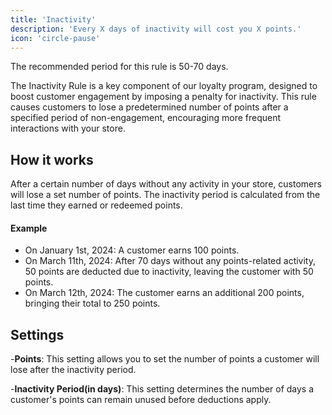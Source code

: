 ```yaml
---
title: 'Inactivity'
description: 'Every X days of inactivity will cost you X points.'
icon: 'circle-pause'
---
```


<Tip>The recommended period for this rule is 50-70 days.</Tip>

The Inactivity Rule is a key component of our loyalty program, designed to boost customer engagement by imposing a penalty for inactivity.
This rule causes customers to lose a predetermined number of points after a specified period of non-engagement, encouraging more frequent interactions with your store.

## How it works

After a certain number of days without any activity in your store, customers will lose a set number of points. The inactivity period is
calculated from the last time they earned or redeemed points.

#### Example

- On January 1st, 2024: A customer earns 100 points.
- On March 11th, 2024: After 70 days without any points-related activity, 50 points are deducted due to inactivity, leaving the customer with 50 points.
- On March 12th, 2024: The customer earns an additional 200 points, bringing their total to 250 points.

## Settings

-**Points**: This setting allows you to set the number of points a customer will lose after the inactivity period.

-**Inactivity Period(in days)**: This setting determines the number of days a customer's points can remain unused before deductions apply.
